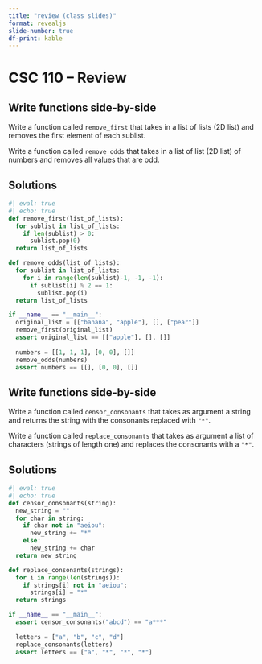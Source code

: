 ```yaml
---
title: "review (class slides)"
format: revealjs
slide-number: true
df-print: kable
---
```


# CSC 110 -- Review

## Write functions side-by-side

Write a function called `remove_first` that takes in a list of lists (2D list) and removes the first element of each sublist.

Write a function called `remove_odds` that takes in a list of list (2D list) of numbers and removes all values that are odd.

## Solutions

```python
#| eval: true
#| echo: true
def remove_first(list_of_lists):
  for sublist in list_of_lists:
    if len(sublist) > 0:
      sublist.pop(0)
  return list_of_lists

def remove_odds(list_of_lists):
  for sublist in list_of_lists:
    for i in range(len(sublist)-1, -1, -1):
      if sublist[i] % 2 == 1:
        sublist.pop(i)
  return list_of_lists

if __name__ == "__main__":
  original_list = [["banana", "apple"], [], ["pear"]]
  remove_first(original_list)
  assert original_list == [["apple"], [], []]
  
  numbers = [[1, 1, 1], [0, 0], []]
  remove_odds(numbers)
  assert numbers == [[], [0, 0], []]
```

## Write functions side-by-side

Write a function called `censor_consonants` that takes as argument a string and returns the string with the consonants replaced with `"*"`.

Write a function called `replace_consonants` that takes as argument a list of characters (strings of length one) and replaces the consonants with a `"*"`.

## Solutions

```python
#| eval: true
#| echo: true
def censor_consonants(string):
  new_string = ""
  for char in string:
    if char not in "aeiou":
      new_string += "*"
    else:
      new_string += char
  return new_string

def replace_consonants(strings):
  for i in range(len(strings)):
    if strings[i] not in "aeiou":
      strings[i] = "*"
  return strings

if __name__ == "__main__":
  assert censor_consonants("abcd") == "a***"
  
  letters = ["a", "b", "c", "d"]
  replace_consonants(letters)
  assert letters == ["a", "*", "*", "*"]

```